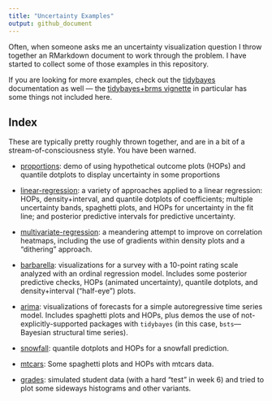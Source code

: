 ```yaml
---
title: "Uncertainty Examples"
output: github_document
---
```


Often, when someone asks me an uncertainty visualization question I throw together an RMarkdown document to work through the problem. I have started to collect some of those examples in this repository. 

If you are looking for more examples, check out the [tidybayes](http://mjskay.github.io/tidybayes/) documentation as well --- the [tidybayes+brms vignette](http://mjskay.github.io/tidybayes/articles/tidy-brms.html) in particular has some things not included here.


## Index

These are typically pretty roughly thrown together, and are in a bit of a stream-of-consciousness style. You have been warned.


- [proportions](proportions.md): demo of using hypothetical outcome plots (HOPs) and quantile dotplots to display uncertainty in some proportions

- [linear-regression](linear-regression.md): a variety of approaches applied to a linear regression: HOPs, density+interval, and quantile dotplots of coefficients; multiple uncertainty bands, spaghetti plots, and HOPs for uncertainty in the fit line; and posterior predictive intervals for predictive uncertainty.

- [multivariate-regression](multivariate-regression.md): a meandering attempt to improve on correlation heatmaps, including the use of gradients within density plots and a "dithering" approach.

- [barbarella](barbarella.md): visualizations for a survey with a 10-point rating scale analyzed with an ordinal regression model. Includes some posterior predictive checks, HOPs (animated uncertainty), quantile dotplots, and density+interval ("half-eye") plots.

- [arima](arima.md): visualizations of forecasts for a simple autoregressive time series model. Includes spaghetti plots and HOPs, plus demos the use of not-explicitly-supported packages with `tidybayes` (in this case, `bsts`---Bayesian structural time series).

- [snowfall](snowfall.md): quantile dotplots and HOPs for a snowfall prediction.

- [mtcars](mtcars.md): Some spaghetti plots and HOPs with mtcars data.

- [grades](https://htmlpreview.github.io/?https://github.com/lsloan/uncertainty-examples/blob/grades/grades.html): simulated student data (with a hard "test" in week 6) and tried to plot some sideways histograms and other variants.
